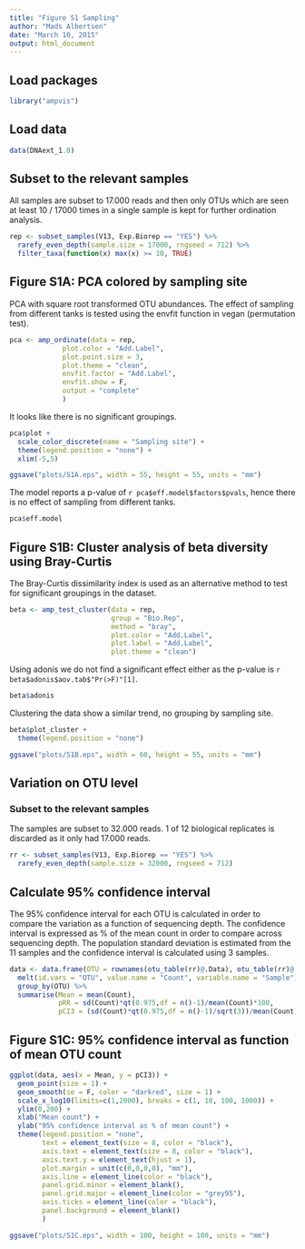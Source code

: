 ```yaml
---
title: "Figure S1 Sampling"
author: "Mads Albertsen"
date: "March 10, 2015"
output: html_document
---
```


## Load packages
```r
library("ampvis")
```

## Load data
```r
data(DNAext_1.0)
```

## Subset to the relevant samples
All samples are subset to 17.000 reads and then only OTUs which are seen at least 10 / 17000 times in a single sample is kept for further ordination analysis.
```r
rep <- subset_samples(V13, Exp.Biorep == "YES") %>%
  rarefy_even_depth(sample.size = 17000, rngseed = 712) %>%
  filter_taxa(function(x) max(x) >= 10, TRUE)
```

## Figure S1A: PCA colored by sampling site
PCA with square root transformed OTU abundances. The effect of sampling from different tanks is tested using the envfit function in vegan (permutation test).
```r
pca <- amp_ordinate(data = rep, 
             plot.color = "Add.Label", 
             plot.point.size = 3,
             plot.theme = "clean",
             envfit.factor = "Add.Label",
             envfit.show = F,             
             output = "complete"
             )
```

It looks like there is no significant groupings.
```r
pca$plot +
  scale_color_discrete(name = "Sampling site") +
  theme(legend.position = "none") +
  xlim(-5,5)
```

```r
ggsave("plots/S1A.eps", width = 55, height = 55, units = "mm")
```

The model reports a p-value of `r pca$eff.model$factors$pvals`, hence there is no effect of sampling from different tanks.
```r
pca$eff.model
```

## Figure S1B: Cluster analysis of beta diversity using Bray-Curtis
The Bray-Curtis dissimilarity index is used as an alternative method to test for significant groupings in the dataset. 
```r
beta <- amp_test_cluster(data = rep, 
                         group = "Bio.Rep", 
                         method = "bray", 
                         plot.color = "Add.Label", 
                         plot.label = "Add.Label",
                         plot.theme = "clean")
```

Using adonis we do not find a significant effect either as the p-value is `r beta$adonis$aov.tab$"Pr(>F)"[1]`.
```r
beta$adonis
```

Clustering the data show a similar trend, no grouping by sampling site.
```r
beta$plot_cluster +
  theme(legend.position = "none")
```

```r
ggsave("plots/S1B.eps", width = 60, height = 55, units = "mm")
```

## Variation on OTU level

### Subset to the relevant samples
The samples are subset to 32.000 reads. 1 of 12 biological replicates is discarded as it only had 17.000 reads.
```r
rr <- subset_samples(V13, Exp.Biorep == "YES") %>%
  rarefy_even_depth(sample.size = 32000, rngseed = 712) 
```

## Calculate 95% confidence interval
The 95% confidence interval for each OTU is calculated in order to compare the variation as a function of sequencing depth. The confidence interval is expressed as % of the mean count in order to compare across sequencing depth. The population standard deviation is estimated from the 11 samples and the confidence interval is calculated using 3 samples.
```r
data <- data.frame(OTU = rownames(otu_table(rr)@.Data), otu_table(rr)@.Data) %>%
  melt(id.vars = "OTU", value.name = "Count", variable.name = "Sample") %>%
  group_by(OTU) %>%
  summarise(Mean = mean(Count),
            pRR = sd(Count)*qt(0.975,df = n()-1)/mean(Count)*100,
            pCI3 = (sd(Count)*qt(0.975,df = n()-1)/sqrt(3))/mean(Count)*100)
```

## Figure S1C: 95% confidence interval as function of mean OTU count
```r
ggplot(data, aes(x = Mean, y = pCI3)) +
  geom_point(size = 1) +
  geom_smooth(se = F, color = "darkred", size = 1) +
  scale_x_log10(limits=c(1,2000), breaks = c(1, 10, 100, 1000)) +
  ylim(0,200) +
  xlab("Mean count") +
  ylab("95% confidence interval as % of mean count") +
  theme(legend.position = "none",
        text = element_text(size = 8, color = "black"),
        axis.text = element_text(size = 8, color = "black"),
        axis.text.y = element_text(hjust = 1),
        plot.margin = unit(c(0,0,0,0), "mm"),
        axis.line = element_line(color = "black"),
        panel.grid.minor = element_blank(),
        panel.grid.major = element_line(color = "grey95"),
        axis.ticks = element_line(color = "black"),
        panel.background = element_blank()
        )
```

```r
ggsave("plots/S1C.eps", width = 100, height = 100, units = "mm")
```